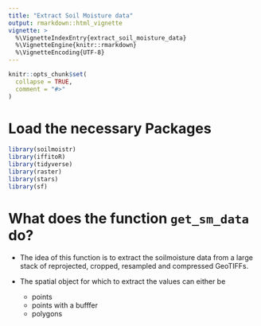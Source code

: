 ```yaml
---
title: "Extract Soil Moisture data"
output: rmarkdown::html_vignette
vignette: >
  %\VignetteIndexEntry{extract_soil_moisture_data}
  %\VignetteEngine{knitr::rmarkdown}
  %\VignetteEncoding{UTF-8}
---
```


```r
knitr::opts_chunk$set(
  collapse = TRUE,
  comment = "#>"
)
```

# Load the necessary Packages

```r
library(soilmoistr)
library(iffitoR)
library(tidyverse)
library(raster)
library(stars)
library(sf)
```

# What does the function `get_sm_data` do?

- The idea of this function is to extract the soilmoisture data from a large stack of reprojected, cropped, resampled and compressed GeoTIFFs.

- The spatial object for which to extract the values can either be 

  * points
  * points with a bufffer 
  * polygons 
